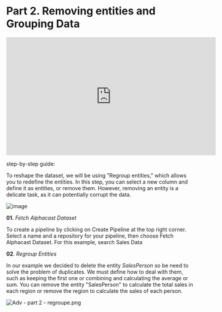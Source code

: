 # Part 2. Removing entities and Grouping Data

<iframe width="560" height="315" src="https://www.youtube.com/embed/2Naqg9pl9yg" title="YouTube video player" frameborder="0" allow="accelerometer; autoplay; clipboard-write; encrypted-media; gyroscope; picture-in-picture; web-share" allowfullscreen></iframe>

step-by-step guide:

To reshape the dataset, we will be using "Regroup entities," which allows you to redefine the entities. In this step, you can select a new column and define it as entities, or remove them. However, removing an entity is a delicate task, as it can potentially corrupt the data.

![image](https://user-images.githubusercontent.com/106676128/221850329-aa0560bd-640e-4858-a22e-0058ce2639b9.png)


**01.** *Fetch Alphacast Dataset*

To create a pipeline by clicking on Create Pipeline at the top right corner. Select a name and a repository for your pipeline, then choose Fetch Alphacast Dataset. For this example, search Sales Data
 
**02**. *Regroup Entities*

In our example we decided to delete the entity *SalesPerson* so be need to solve the problem of duplicates. We must define how to deal with them, such as keeping the first one or combining and calculating the average or sum. You can remove the entity "SalesPerson" to calculate the total sales in each region or remove the region to calculate the sales of each person.

![Adv - part 2 - regroupe.png](https://alphacast-images.s3.us-west-2.amazonaws.com/next-s3-uploads/3ab791c5-f4ac-4344-9ba7-41f73e7ec8df/Adv---part-2---regroupe.png)
